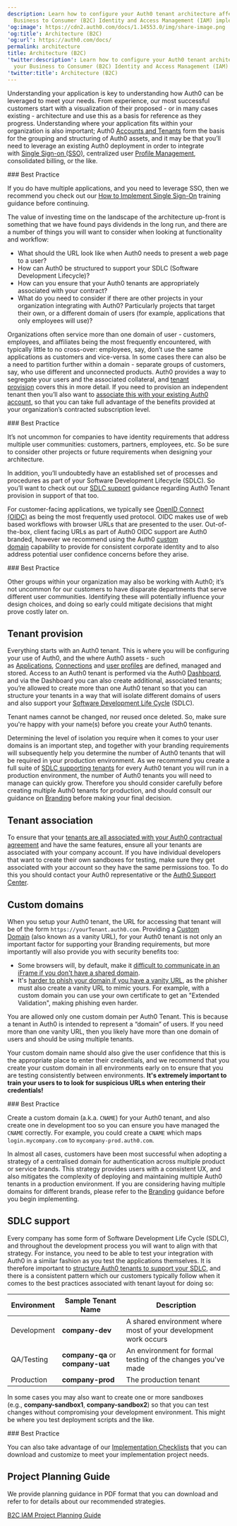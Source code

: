 ```yaml
---
description: Learn how to configure your Auth0 tenant architecture affects your
  Business to Consumer (B2C) Identity and Access Management (IAM) implementation.
'og:image': https://cdn2.auth0.com/docs/1.14553.0/img/share-image.png
'og:title': Architecture (B2C)
'og:url': https://auth0.com/docs/
permalink: architecture
title: Architecture (B2C)
'twitter:description': Learn how to configure your Auth0 tenant architecture affects
  your Business to Consumer (B2C) Identity and Access Management (IAM) implementation.
'twitter:title': Architecture (B2C)
---
```

Understanding your application is key to understanding how Auth0 can be leveraged to meet your needs. From experience, our most successful customers start with a visualization of their proposed - or in many cases existing - architecture and use this as a basis for reference as they progress. Understanding where your application fits within your organization is also important; Auth0 [Accounts and Tenants](/get-started/auth0-overview/create-tenants) form the basis for the grouping and structuring of Auth0 assets, and it may be that you’ll need to leverage an existing Auth0 deployment in order to integrate with [Single Sign-on (SSO)](/authenticate/single-sign-on), centralized user [Profile Management](/get-started/architecture-scenarios/business-to-consumer/profile-management), consolidated billing, or the like.

<Info>
### Best Practice

If you do have multiple applications, and you need to leverage SSO, then we recommend you check out our [How to Implement Single Sign-On](https://auth0.com/learn/how-to-implement-single-sign-on/) training guidance before continuing.
</Info>

The value of investing time on the landscape of the architecture up-front is something that we have found pays dividends in the long run, and there are a number of things you will want to consider when looking at functionality and workflow:

* What should the URL look like when Auth0 needs to present a web page to a user?
* How can Auth0 be structured to support your SDLC (Software Development Lifecycle)?
* How can you ensure that your Auth0 tenants are appropriately associated with your contract?
* What do you need to consider if there are other projects in your organization integrating with Auth0? Particularly projects that target their own, or a different domain of users (for example, applications that only employees will use)?

Organizations often service more than one domain of user - customers, employees, and affiliates being the most frequently encountered, with typically little to no cross-over: employees, say, don’t use the same applications as customers and vice-versa. In some cases there can also be a need to partition further within a domain - separate groups of customers, say, who use different and unconnected products. Auth0 provides a way to segregate your users and the associated collateral, and [tenant provision](#tenant-provision) covers this in more detail. If you need to provision an independent tenant then you’ll also want to [associate this with your existing Auth0 account](#tenant-association), so that you can take full advantage of the benefits provided at your organization’s contracted subscription level.

<Info>
### Best Practice

It’s not uncommon for companies to have identity requirements that address multiple user communities: customers, partners, employees, etc. So be sure to consider other projects or future requirements when designing your architecture.
</Info>

In addition, you’ll undoubtedly have an established set of processes and procedures as part of your Software Development Lifecycle (SDLC). So you’ll want to check out our [SDLC support](#sdlc-support) guidance regarding Auth0 Tenant provision in support of that too.

For customer-facing applications, we typically see [OpenID Connect (OIDC)](/authenticate/protocols/openid-connect-protocol) as being the most frequently used protocol. OIDC makes use of web based workflows with browser URLs that are presented to the user. Out-of-the-box, client facing URLs as part of Auth0 OIDC support are Auth0 branded, however we recommend using the Auth0 [custom domain](#custom-domains) capability to provide for consistent corporate identity and to also address potential user confidence concerns before they arise.

<Info>
### Best Practice

Other groups within your organization may also be working with Auth0; it’s not uncommon for our customers to have disparate departments that serve different user communities. Identifying these will potentially influence your design choices, and doing so early could mitigate decisions that might prove costly later on.
</Info>

## Tenant provision

Everything starts with an Auth0 tenant. This is where you will be configuring your use of Auth0, and the where Auth0 assets - such as [Applications](/get-started/applications), [Connections](/authenticate/identity-providers) and [user profiles](/get-started/architecture-scenarios/business-to-consumer/profile-management) are defined, managed and stored. Access to an Auth0 tenant is performed via the Auth0 [Dashboard](/get-started/auth0-overview/dashboard), and via the Dashboard you can also create additional, associated tenants; you’re allowed to create more than one Auth0 tenant so that you can structure your tenants in a way that will isolate different domains of users and also support your [Software Development Life Cycle](#sdlc-support) (SDLC).

<Warning>

Tenant names cannot be changed, nor reused once deleted. So, make sure you're happy with your name(s) before you create your Auth0 tenants.

</Warning>

Determining the level of isolation you require when it comes to your user domains is an important step, and together with your branding requirements will subsequently help you determine the number of Auth0 tenants that will be required in your production environment. As we recommend you create a full suite of [SDLC supporting tenants](#sdlc-support) for every Auth0 tenant you will run in a production environment, the number of Auth0 tenants you will need to manage can quickly grow. Therefore you should consider carefully before creating multiple Auth0 tenants for production, and should consult our guidance on [Branding](/get-started/architecture-scenarios/business-to-consumer/branding) before making your final decision.

## Tenant association

To ensure that your [tenants are all associated with your Auth0 contractual agreement](/get-started/auth0-overview/create-tenants/child-tenants) and have the same features, ensure all your tenants are associated with your company account. If you have individual developers that want to create their own sandboxes for testing, make sure they get associated with your account so they have the same permissions too. To do this you should contact your Auth0 representative or the [Auth0 Support Center](https://support.auth0.com).

## Custom domains

When you setup your Auth0 tenant, the URL for accessing that tenant will be of the form `https://yourTenant.auth0.com`. Providing a [Custom Domain](/customize/custom-domains) (also known as a vanity URL), for your Auth0 tenant is not only an important factor for supporting your Branding requirements, but more importantly will also provide you with security benefits too:

* Some browsers will, by default, make it [difficult to communicate in an iFrame if you don't have a shared domain](/troubleshoot/authentication-issues/renew-tokens-when-using-safari).
* It's [harder to phish your domain if you have a vanity URL](https://auth0.com/blog/introducing-custom-domains-preview-with-auth0/), as the phisher must also create a vanity URL to mimic yours. For example, with a <Tooltip tip="Custom Domain: Third-party domain with a specialized, or vanity, name." cta="View Glossary" href="/glossary?term=custom+domain">custom domain</Tooltip> you can use your own certificate to get an "Extended Validation", making phishing even harder.

<Callout icon="file-lines" color="#0EA5E9" iconType="regular">

You are allowed only one custom domain per Auth0 Tenant. This is because a tenant in Auth0 is intended to represent a “domain” of users. If you need more than one vanity URL, then you likely have more than one domain of users and should be using multiple tenants.

</Callout>

Your custom domain name should also give the user confidence that this is the appropriate place to enter their credentials, and we recommend that you create your custom domain in all environments early on to ensure that you are testing consistently between environments. **It's extremely important to train your users to to look for suspicious URLs when entering their credentials!**

<Info>
### Best Practice

Create a custom domain (a.k.a. `CNAME`) for your Auth0 tenant, and also create one in development too so you can ensure you have managed the `CNAME` correctly. For example, you could create a `CNAME` which maps `login.mycompany.com` to `mycompany-prod.auth0.com`.
</Info>

In almost all cases, customers have been most successful when adopting a strategy of a centralised domain for authentication across multiple product or service brands. This strategy provides users with a consistent UX, and also mitigates the complexity of deploying and maintaining multiple Auth0 tenants in a production environment. If you are considering having multiple domains for different brands, please refer to the [Branding](/get-started/architecture-scenarios/business-to-consumer/branding) guidance before you begin implementing.

## SDLC support

Every company has some form of Software Development Life Cycle (SDLC), and throughout the development process you will want to align with that strategy. For instance, you need to be able to test your integration with Auth0 in a similar fashion as you test the applications themselves. It is therefore important to [structure Auth0 tenants to support your SDLC](/get-started/auth0-overview/create-tenants/set-up-multiple-environments), and there is a consistent pattern which our customers typically follow when it comes to the best practices associated with tenant layout for doing so:

<table class="table"><thead>
<tr>
<th>Environment</th>
<th>Sample Tenant Name</th>
<th>Description</th>
</tr>
</thead>
<tbody>
<tr>
<td>Development</td>
<td><strong>company-dev</strong></td>
<td>A shared environment where most of your development work occurs</td>
</tr>
<tr>
<td>QA/Testing</td>
<td><strong>company-qa</strong> or <strong>company-uat</strong></td>
<td>An environment for formal testing of the changes you've made</td>
</tr>
<tr>
<td>Production</td>
<td><strong>company-prod</strong></td>
<td>The production tenant</td>
</tr>
</tbody>
</table>

In some cases you may also want to create one or more sandboxes (e.g., **company-sandbox1**, **company-sandbox2**) so that you can test changes without compromising your development environment. This might be where you test deployment scripts and the like.

<Info>
### Best Practice

You can also take advantage of our [Implementation Checklists](/get-started/architecture-scenarios/checklists) that you can download and customize to meet your implementation project needs.
</Info>

## Project Planning Guide

We provide planning guidance in PDF format that you can download and refer to for details about our recommended strategies.

[B2C IAM Project Planning Guide](https://assets.ctfassets.net/cdy7uua7fh8z/3er1aEQ7Ul0q3c9leJWczR/b1f18b4c16abb7e78b01e4eb2b52bb8e/B2C_Project_Planning.pdf)
